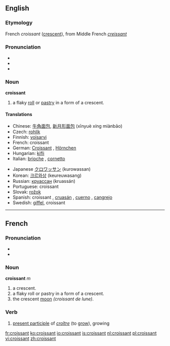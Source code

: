 {{see|Croissant}}
==English==

===Etymology===
{{wikipedia}}
French ''croissant'' ([[crescent]]), from Middle French ''[[creissant]]''

===Pronunciation===
*{{IPA|/kɹwəˈsɑnt/ (''Canadian'')}}
*{{Audio|en-ca-croissant.ogg|Audio (CA)}}
*{{audio|en-us-croissant.ogg|Audio (US)}}

===Noun===
'''croissant'''

# a flaky [[roll]] or [[pastry]] in a form of a crescent.

====Translations====
{{top}}
*Chinese: [[牛角面包]], [[新月形面包]] (xīnyuè xíng miànbāo)
*Czech: [[rohlík]] {{m}}
*Finnish: [[voisarvi]]
*French: croissant {{m}}
*German: [[Croissant]] {{n}}, [[Hörnchen]] {{n}}
*Hungarian: [[kifli]]
*Italian: [[brioche]] {{f}}, [[cornetto]] {{m}}
{{mid}}
*Japanese [[クロワッサン]] (kurowassan)
*Korean: [[크르와상]] (keureuwasang)
*Russian: [[круассан]] (kruassán) {{m}}
*Portuguese: croissant {{m}}
*Slovak: [[rožok]] {{m}}
*Spanish: croissant {{m}}, [[cruasán]] {{m}}, [[cuerno]] {{m}}, [[cangrejo]] {{m}} {{italbrac|Costa Rica}}
*Swedish: [[giffel]], croissant
{{bottom}}

----

==French==
===Pronunciation===
*{{IPA|[ kʀwa.ˈsɑ̃ ]}}
*{{Audio|Fr-croissant2.ogg|Audio (FR)}}

===Noun===
'''croissant''' ''m''

# a crescent.
# a flaky roll or pastry in a form of a crescent.
# the crescent [[moon]] ''(croissant de lune)''. 

===Verb===

#[[present participle]] of ''[[croître]]'' (to [[grow]]), growing

[[fr:croissant]]
[[ko:croissant]]
[[io:croissant]]
[[is:croissant]]
[[nl:croissant]]
[[pl:croissant]]
[[vi:croissant]]
[[zh:croissant]]